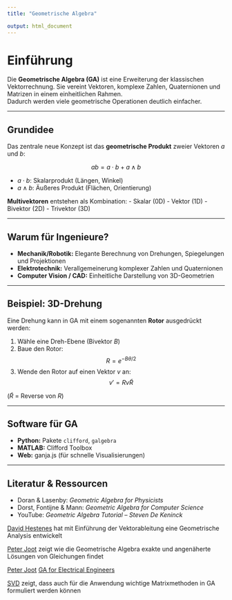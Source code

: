 ```yaml
---
title: "Geometrische Algebra"

output: html_document
---
```



# Einführung

Die **Geometrische Algebra (GA)** ist eine Erweiterung der klassischen Vektorrechnung.
Sie vereint Vektoren, komplexe Zahlen, Quaternionen und Matrizen in einem einheitlichen Rahmen.  
Dadurch werden viele geometrische Operationen deutlich einfacher.

---

## Grundidee

Das zentrale neue Konzept ist das **geometrische Produkt** zweier Vektoren $a$ und $b$:

$$
ab = a \cdot b + a \wedge b
$$

- $a \cdot b$: Skalarprodukt (Längen, Winkel)
- $a \wedge b$: Äußeres Produkt (Flächen, Orientierung)

**Multivektoren** entstehen als Kombination:
- Skalar (0D)
- Vektor (1D)
- Bivektor (2D)
- Trivektor (3D)

---

## Warum für Ingenieure?

- **Mechanik/Robotik:** Elegante Berechnung von Drehungen, Spiegelungen und Projektionen
- **Elektrotechnik:** Verallgemeinerung komplexer Zahlen und Quaternionen
- **Computer Vision / CAD:** Einheitliche Darstellung von 3D-Geometrien

---

## Beispiel: 3D-Drehung

Eine Drehung kann in GA mit einem sogenannten **Rotor** ausgedrückt werden:

1. Wähle eine Dreh-Ebene (Bivektor $B$)
2. Baue den Rotor:
$$
R = e^{-B \theta / 2}
$$
3. Wende den Rotor auf einen Vektor $v$ an:
$$
v' = R v \tilde{R}
$$

($\tilde{R}$ = Reverse von $R$)

---

## Software für GA

- **Python:** Pakete `clifford`, `galgebra`
- **MATLAB:** Clifford Toolbox
- **Web:** ganja.js (für schnelle Visualisierungen)

---

## Literatur & Ressourcen

- Doran & Lasenby: *Geometric Algebra for Physicists*
- Dorst, Fontijne & Mann: *Geometric Algebra for Computer Science*
- YouTube: *Geometric Algebra Tutorial – Steven De Keninck*

[David Hestenes](https://www.youtube.com/watch?v=ItGlUbFBFfc) hat mit Einführung der Vektorableitung eine Geometrische Analysis entwickelt

[Peter Joot](https://www.youtube.com/watch?v=Ktg5M7EMgoo) zeigt wie die Geometrische Algebra exakte und angenäherte Lösungen von Gleichungen findet

[Peter Joot](https://peeterjoot.com/2023/09/25/geometric-algebra-exact-and-least-squares-solutions-of-two-variable-linear-system/) [GA for Electrical Engineers](https://peeterjoot.com/archives/math2023/GAelectrodynamics.color.V0.3.5.pdf)

[SVD](https://www.hse.ru/data/2024/07/01/2122016310/Широков_Якутск.pdf) zeigt, dass auch für die Anwendung wichtige Matrixmethoden in GA formuliert werden können
